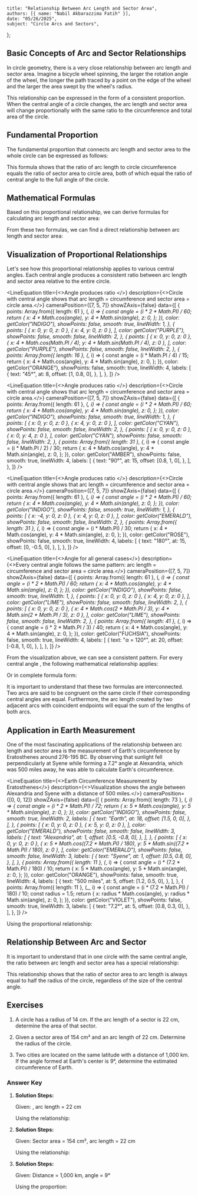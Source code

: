     title: "Relationship Between Arc Length and Sector Area",
    authors: [{ name: "Nabil Akbarazzima Fatih" }],
    date: "05/26/2025",
    subject: "Circle Arcs and Sectors",
};


## Basic Concepts of Arc and Sector Relationships

In circle geometry, there is a very close relationship between arc length and sector area. Imagine a bicycle wheel spinning, the larger the rotation angle of the wheel, the longer the path traced by a point on the edge of the wheel and the larger the area swept by the wheel's radius.

This relationship can be expressed in the form of a consistent proportion. When the central angle of a circle changes, the arc length and sector area will change proportionally with the same ratio to the circumference and total area of the circle.

## Fundamental Proportion

The fundamental proportion that connects arc length and sector area to the whole circle can be expressed as follows:

<div className="flex flex-col gap-4">
<BlockMath math="\frac{\text{Arc Length}}{\text{Circle Circumference}} = \frac{\text{Sector Area}}{\text{Circle Area}} = \frac{\alpha}{360°}" />
</div>

This formula shows that the ratio of arc length to circle circumference equals the ratio of sector area to circle area, both of which equal the ratio of central angle to the full angle of the circle.

## Mathematical Formulas

Based on this proportional relationship, we can derive formulas for calculating arc length and sector area:

<div className="flex flex-col gap-4">
<BlockMath math="\text{Arc Length} = \frac{\alpha}{360°} \times 2\pi r" />
<BlockMath math="\text{Sector Area} = \frac{\alpha}{360°} \times \pi r^2" />
</div>

From these two formulas, we can find a direct relationship between arc length and sector area:

<div className="flex flex-col gap-4">
<BlockMath math="\text{Sector Area} = \frac{1}{2} \times \text{Arc Length} \times r" />
</div>

## Visualization of Proportional Relationships

Let's see how this proportional relationship applies to various central angles. Each central angle produces a consistent ratio between arc length and sector area relative to the entire circle.

<div className="flex flex-col gap-4">

<LineEquation
  title={<>Angle <InlineMath math="45°" /> produces ratio <InlineMath math="\frac{1}{8}" /></>}
  description={<>Circle with central angle <InlineMath math="45°" /> shows that arc length = <InlineMath math="\frac{1}{8}" /> circumference and sector area = <InlineMath math="\frac{1}{8}" /> circle area.</>}
  cameraPosition={[7, 5, 7]}
  showZAxis={false}
  data={[
    {
      points: Array.from({ length: 61 }, (_, i) => {
        const angle = (i * 2 * Math.PI) / 60;
        return {
          x: 4 * Math.cos(angle),
          y: 4 * Math.sin(angle),
          z: 0,
        };
      }),
      color: getColor("INDIGO"),
      showPoints: false,
      smooth: true,
      lineWidth: 1,
    },
    {
      points: [
        { x: 0, y: 0, z: 0 },
        { x: 4, y: 0, z: 0 },
      ],
      color: getColor("PURPLE"),
      showPoints: false,
      smooth: false,
      lineWidth: 2,
    },
    {
      points: [
        { x: 0, y: 0, z: 0 },
        { x: 4 * Math.cos(Math.PI / 4), y: 4 * Math.sin(Math.PI / 4), z: 0 },
      ],
      color: getColor("PURPLE"),
      showPoints: false,
      smooth: false,
      lineWidth: 2,
    },
    {
      points: Array.from({ length: 16 }, (_, i) => {
        const angle = (i * Math.PI / 4) / 15;
        return {
          x: 4 * Math.cos(angle),
          y: 4 * Math.sin(angle),
          z: 0,
        };
      }),
      color: getColor("ORANGE"),
      showPoints: false,
      smooth: true,
      lineWidth: 4,
      labels: [
        {
          text: "45°",
          at: 8,
          offset: [1, 0.8, 0],
        },
      ],
    },
  ]}
/>

<LineEquation
  title={<>Angle <InlineMath math="90°" /> produces ratio <InlineMath math="\frac{1}{4}" /></>}
  description={<>Circle with central angle <InlineMath math="90°" /> shows that arc length = <InlineMath math="\frac{1}{4}" /> circumference and sector area = <InlineMath math="\frac{1}{4}" /> circle area.</>}
  cameraPosition={[7, 5, 7]}
  showZAxis={false}
  data={[
    {
      points: Array.from({ length: 61 }, (_, i) => {
        const angle = (i * 2 * Math.PI) / 60;
        return {
          x: 4 * Math.cos(angle),
          y: 4 * Math.sin(angle),
          z: 0,
        };
      }),
      color: getColor("INDIGO"),
      showPoints: false,
      smooth: true,
      lineWidth: 1,
    },
    {
      points: [
        { x: 0, y: 0, z: 0 },
        { x: 4, y: 0, z: 0 },
      ],
      color: getColor("CYAN"),
      showPoints: false,
      smooth: false,
      lineWidth: 2,
    },
    {
      points: [
        { x: 0, y: 0, z: 0 },
        { x: 0, y: 4, z: 0 },
      ],
      color: getColor("CYAN"),
      showPoints: false,
      smooth: false,
      lineWidth: 2,
    },
    {
      points: Array.from({ length: 31 }, (_, i) => {
        const angle = (i * Math.PI / 2) / 30;
        return {
          x: 4 * Math.cos(angle),
          y: 4 * Math.sin(angle),
          z: 0,
        };
      }),
      color: getColor("AMBER"),
      showPoints: false,
      smooth: true,
      lineWidth: 4,
      labels: [
        {
          text: "90°",
          at: 15,
          offset: [0.8, 1, 0],
        },
      ],
    },
  ]}
/>

<LineEquation
  title={<>Angle <InlineMath math="180°" /> produces ratio <InlineMath math="\frac{1}{2}" /></>}
  description={<>Circle with central angle <InlineMath math="180°" /> shows that arc length = <InlineMath math="\frac{1}{2}" /> circumference and sector area = <InlineMath math="\frac{1}{2}" /> circle area.</>}
  cameraPosition={[7, 5, 7]}
  showZAxis={false}
  data={[
    {
      points: Array.from({ length: 61 }, (_, i) => {
        const angle = (i * 2 * Math.PI) / 60;
        return {
          x: 4 * Math.cos(angle),
          y: 4 * Math.sin(angle),
          z: 0,
        };
      }),
      color: getColor("INDIGO"),
      showPoints: false,
      smooth: true,
      lineWidth: 1,
    },
    {
      points: [
        { x: -4, y: 0, z: 0 },
        { x: 4, y: 0, z: 0 },
      ],
      color: getColor("EMERALD"),
      showPoints: false,
      smooth: false,
      lineWidth: 2,
    },
    {
      points: Array.from({ length: 31 }, (_, i) => {
        const angle = (i * Math.PI) / 30;
        return {
          x: 4 * Math.cos(angle),
          y: 4 * Math.sin(angle),
          z: 0,
        };
      }),
      color: getColor("ROSE"),
      showPoints: false,
      smooth: true,
      lineWidth: 4,
      labels: [
        {
          text: "180°",
          at: 15,
          offset: [0, -0.5, 0],
        },
      ],
    },
  ]}
/>

<LineEquation
  title={<>Angle <InlineMath math="\alpha" /> for all general cases</>}
  description={<>Every central angle <InlineMath math="\alpha" /> follows the same pattern: arc length = <InlineMath math="\frac{\alpha}{360°}" /> circumference and sector area = <InlineMath math="\frac{\alpha}{360°}" /> circle area.</>}
  cameraPosition={[7, 5, 7]}
  showZAxis={false}
  data={[
    {
      points: Array.from({ length: 61 }, (_, i) => {
        const angle = (i * 2 * Math.PI) / 60;
        return {
          x: 4 * Math.cos(angle),
          y: 4 * Math.sin(angle),
          z: 0,
        };
      }),
      color: getColor("INDIGO"),
      showPoints: false,
      smooth: true,
      lineWidth: 1,
    },
    {
      points: [
        { x: 0, y: 0, z: 0 },
        { x: 4, y: 0, z: 0 },
      ],
      color: getColor("LIME"),
      showPoints: false,
      smooth: false,
      lineWidth: 2,
    },
    {
      points: [
        { x: 0, y: 0, z: 0 },
        { x: 4 * Math.cos(2 * Math.PI / 3), y: 4 * Math.sin(2 * Math.PI / 3), z: 0 },
      ],
      color: getColor("LIME"),
      showPoints: false,
      smooth: false,
      lineWidth: 2,
    },
    {
      points: Array.from({ length: 41 }, (_, i) => {
        const angle = (i * 2 * Math.PI / 3) / 40;
        return {
          x: 4 * Math.cos(angle),
          y: 4 * Math.sin(angle),
          z: 0,
        };
      }),
      color: getColor("FUCHSIA"),
      showPoints: false,
      smooth: true,
      lineWidth: 4,
      labels: [
        {
          text: "α = 120°",
          at: 20,
          offset: [-0.8, 1, 0],
        },
      ],
    },
  ]}
/>

</div>

From the visualization above, we can see a consistent pattern. For every central angle <InlineMath math="\alpha" />, the following mathematical relationship applies:

<div className="flex flex-col gap-4">
<BlockMath math="\text{Arc Length} = \frac{\alpha}{360°} \times \text{Circle Circumference}" />
<BlockMath math="\text{Sector Area} = \frac{\alpha}{360°} \times \text{Circle Area}" />
</div>

Or in complete formula form:

<div className="flex flex-col gap-4">
<BlockMath math="\text{Arc Length} = \frac{\alpha}{360°} \times 2\pi r" />
<BlockMath math="\text{Sector Area} = \frac{\alpha}{360°} \times \pi r^2" />
</div>

It is important to understand that these two formulas are interconnected. Two arcs are said to be congruent on the same circle if their corresponding central angles are equal. Furthermore, the arc length created by two adjacent arcs with coincident endpoints will equal the sum of the lengths of both arcs.

## Application in Earth Measurement

One of the most fascinating applications of the relationship between arc length and sector area is the measurement of Earth's circumference by Eratosthenes around 276-195 BC. By observing that sunlight fell perpendicularly at Syene while forming a 7.2° angle at Alexandria, which was 500 miles away, he was able to calculate Earth's circumference.

<LineEquation
  title={<>Earth Circumference Measurement by Eratosthenes</>}
  description={<>Visualization shows the <InlineMath math="7.2°" /> angle between Alexandria and Syene with a distance of 500 miles.</>}
  cameraPosition={[0, 0, 12]}
  showZAxis={false}
  data={[
    {
      points: Array.from({ length: 73 }, (_, i) => {
        const angle = (i * 2 * Math.PI) / 72;
        return {
          x: 5 * Math.cos(angle),
          y: 5 * Math.sin(angle),
          z: 0,
        };
      }),
      color: getColor("INDIGO"),
      showPoints: false,
      smooth: true,
      lineWidth: 2,
      labels: [
        {
          text: "Earth",
          at: 18,
          offset: [1.5, 0, 0],
        },
      ],
    },
    {
      points: [
        { x: 0, y: 0, z: 0 },
        { x: 5, y: 0, z: 0 },
      ],
      color: getColor("EMERALD"),
      showPoints: false,
      smooth: false,
      lineWidth: 3,
      labels: [
        {
          text: "Alexandria",
          at: 1,
          offset: [0.5, -0.8, 0],
        },
      ],
    },
    {
      points: [
        { x: 0, y: 0, z: 0 },
        { x: 5 * Math.cos((7.2 * Math.PI) / 180), y: 5 * Math.sin((7.2 * Math.PI) / 180), z: 0 },
      ],
      color: getColor("EMERALD"),
      showPoints: false,
      smooth: false,
      lineWidth: 3,
      labels: [
        {
          text: "Syene",
          at: 1,
          offset: [0.5, 0.8, 0],
        },
      ],
    },
    {
      points: Array.from({ length: 11 }, (_, i) => {
        const angle = (i * (7.2 * Math.PI) / 180) / 10;
        return {
          x: 5 * Math.cos(angle),
          y: 5 * Math.sin(angle),
          z: 0,
        };
      }),
      color: getColor("ORANGE"),
      showPoints: false,
      smooth: true,
      lineWidth: 4,
      labels: [
        {
          text: "500 miles",
          at: 5,
          offset: [1.2, 0.5, 0],
        },
      ],
    },
    {
      points: Array.from({ length: 11 }, (_, i) => {
        const angle = (i * (7.2 * Math.PI) / 180) / 10;
        const radius = 1.5;
        return {
          x: radius * Math.cos(angle),
          y: radius * Math.sin(angle),
          z: 0,
        };
      }),
      color: getColor("VIOLET"),
      showPoints: false,
      smooth: true,
      lineWidth: 3,
      labels: [
        {
          text: "7.2°",
          at: 5,
          offset: [0.8, 0.3, 0],
        },
      ],
    },
  ]}
/>

Using the proportional relationship:

<div className="flex flex-col gap-4">
<BlockMath math="\frac{\text{Alexandria-Syene Distance}}{\text{Earth Circumference}} = \frac{7.2°}{360°}" />
<BlockMath math="\frac{500 \text{ miles}}{\text{Earth Circumference}} = \frac{7.2°}{360°} = \frac{1}{50}" />
<BlockMath math="\text{Earth Circumference} = 500 \times 50 = 25,000 \text{ miles}" />
</div>

## Relationship Between Arc and Sector

It is important to understand that in one circle with the same central angle, the ratio between arc length and sector area has a special relationship:

<div className="flex flex-col gap-4">
<BlockMath math="\frac{\text{Sector Area}}{\text{Arc Length}} = \frac{r}{2}" />
</div>

This relationship shows that the ratio of sector area to arc length is always equal to half the radius of the circle, regardless of the size of the central angle.

## Exercises

1. A circle has a radius of 14 cm. If the arc length of a sector is 22 cm, determine the area of that sector.

2. Given a sector area of 154 cm² and an arc length of 22 cm. Determine the radius of the circle.

3. Two cities are located on the same latitude with a distance of 1,000 km. If the angle formed at Earth's center is 9°, determine the estimated circumference of Earth.

### Answer Key

1. **Solution Steps:**

   Given: <InlineMath math="r = 14 \text{ cm}" />, arc length = 22 cm
   
   Using the relationship: <InlineMath math="\text{Sector Area} = \frac{1}{2} \times \text{Arc Length} \times r" />
   
   <div className="flex flex-col gap-4">
   <BlockMath math="\text{Sector Area} = \frac{1}{2} \times 22 \times 14" />
   <BlockMath math="= \frac{22 \times 14}{2}" />
   <BlockMath math="= \frac{308}{2}" />
   <BlockMath math="= 154 \text{ cm}^2" />
   </div>

2. **Solution Steps:**

   Given: Sector area = 154 cm², arc length = 22 cm
   
   Using the relationship: <InlineMath math="\frac{\text{Sector Area}}{\text{Arc Length}} = \frac{r}{2}" />
   
   <div className="flex flex-col gap-4">
   <BlockMath math="\frac{154}{22} = \frac{r}{2}" />
   <BlockMath math="7 = \frac{r}{2}" />
   <BlockMath math="r = 14 \text{ cm}" />
   </div>

3. **Solution Steps:**

   Given: Distance = 1,000 km, angle = 9°
   
   Using the proportion: <InlineMath math="\frac{\text{Distance}}{\text{Earth Circumference}} = \frac{9°}{360°}" />
   
   <div className="flex flex-col gap-4">
   <BlockMath math="\frac{1,000}{\text{Earth Circumference}} = \frac{9°}{360°} = \frac{1}{40}" />
   <BlockMath math="\text{Earth Circumference} = 1,000 \times 40" />
   <BlockMath math="= 40,000 \text{ km}" />
   </div>